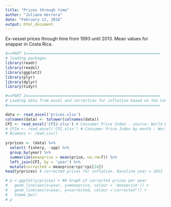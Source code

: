 ```yaml
---
title: "Prices through time"
author: "Juliana Herrera"
date: "February 12, 2016"
output: html_document
---
```

Ex-vessel prices through time from 1993 until 2013. Mean values for snapper in Costa Rica.
```r
#==PART 1===========================================================
# loading packages
library(readr)
library(readxl)
library(ggplot2)
library(plyr)
library(dplyr)
library(tidyr)

#==PART 2===========================================================
# Loading data from excel and correction for inflation based on the Consumer Price Index (CPI)
#===================================================================

data <- read_excel('prices.xlsx') 
colnames(data) <- tolower(colnames(data))
CPI <- read_excel('CPI2.xlsx') # Consumer Price Index - source: World Bank
# CPIm <- read_excel('CPI.xlsx') # Consumer Price Index by month : World Bank
# Biomass <- read_csv()
 
yrprices <- (data) %>%
  select(-fishery, -spp) %>%
  group_by(year) %>% 
  summarize(meanprice = mean(price, na.rm=T)) %>% 
  left_join(CPI, by = 'year') %>% 
  mutate(corrected = meanprice/cpi*cpi[24])
head(yrprices) # corrected prices for inflation. Baseline year = 2013

# p <-ggplot(yrprices) + ## Graph of corrected prices per year
#   geom_line(aes(x=year, y=meanprice, colour = 'meanprice')) +
#   geom_line(aes(x=year, y=corrected, colour ='corrected')) +
#   theme_bw()
# p
```

